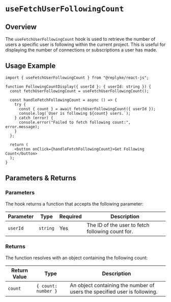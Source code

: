 # `useFetchUserFollowingCount`

## Overview

The `useFetchUserFollowingCount` hook is used to retrieve the number of users a specific user is following within the current project. This is useful for displaying the number of connections or subscriptions a user has made.

## Usage Example

```tsx
import { useFetchUserFollowingCount } from "@replyke/react-js";

function FollowingCountDisplay({ userId }: { userId: string }) {
  const fetchUserFollowingCount = useFetchUserFollowingCount();

  const handleFetchFollowingCount = async () => {
    try {
      const { count } = await fetchUserFollowingCount({ userId });
      console.log(`User is following ${count} users.`);
    } catch (error) {
      console.error("Failed to fetch following count:", error.message);
    }
  };

  return (
    <button onClick={handleFetchFollowingCount}>Get Following Count</button>
  );
}
```

## Parameters & Returns

### Parameters

The hook returns a function that accepts the following parameter:

| Parameter | Type     | Required | Description                                      |
| --------- | -------- | -------- | ------------------------------------------------ |
| `userId`  | `string` | Yes      | The ID of the user to fetch following count for. |

### Returns

The function resolves with an object containing the following count:

| Return Value | Type                | Description                                                               |
| ------------ | ------------------- | ------------------------------------------------------------------------- |
| `count`      | `{ count: number }` | An object containing the number of users the specified user is following. |
